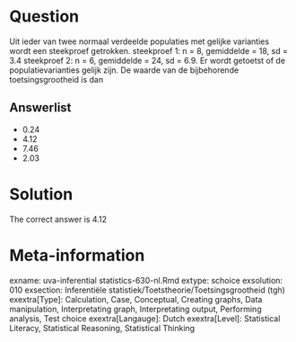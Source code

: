 Question
========

Uit ieder van twee normaal verdeelde populaties met gelijke varianties wordt een steekproef getrokken.
steekproef 1: n = 8, gemiddelde = 18, sd = 3.4
steekproef 2: n = 6, gemiddelde = 24, sd = 6.9. Er wordt getoetst of de populatievarianties gelijk zijn. De waarde van de bijbehorende toetsingsgrootheid is dan 

Answerlist
----------
* 0.24
* 4.12
* 7.46
* 2.03

Solution
========

The correct answer is  4.12 

Meta-information
================
exname: uva-inferential statistics-630-nl.Rmd 
extype: schoice 
exsolution: 010 
exsection: Inferentiële statistiek/Toetstheorie/Toetsingsgrootheid (tgh)
exextra[Type]: Calculation, Case, Conceptual, Creating graphs, Data manipulation, Interpretating graph, Interpretating output, Performing analysis, Test choice 
exextra[Langauge]: Dutch 
exextra[Level]: Statistical Literacy, Statistical Reasoning, Statistical Thinking 
